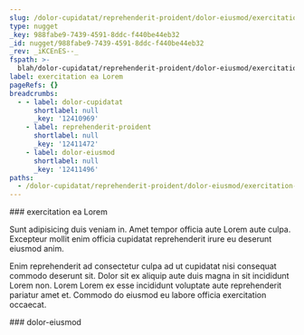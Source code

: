 ```yaml
---
slug: /dolor-cupidatat/reprehenderit-proident/dolor-eiusmod/exercitation-ea-lorem
type: nugget
_key: 988fabe9-7439-4591-8ddc-f440be44eb32
_id: nugget/988fabe9-7439-4591-8ddc-f440be44eb32
_rev: _iKCEnES--_
fspath: >-
  blah/dolor-cupidatat/reprehenderit-proident/dolor-eiusmod/exercitation-ea-lorem.md
label: exercitation ea Lorem
pageRefs: {}
breadcrumbs:
  - - label: dolor-cupidatat
      shortlabel: null
      _key: '12410969'
    - label: reprehenderit-proident
      shortlabel: null
      _key: '12411472'
    - label: dolor-eiusmod
      shortlabel: null
      _key: '12411496'
paths:
  - /dolor-cupidatat/reprehenderit-proident/dolor-eiusmod/exercitation-ea-lorem
---
```


<NuggetArea>
<Nugget slug="/dolor-cupidatat/reprehenderit-proident/dolor-eiusmod/exercitation-ea-lorem" type="nugget" _key="988fabe9-7439-4591-8ddc-f440be44eb32" _id="nugget/988fabe9-7439-4591-8ddc-f440be44eb32" _rev="_iKCEnES--_" fspath="blah/dolor-cupidatat/reprehenderit-proident/dolor-eiusmod/exercitation-ea-lorem.md" label="exercitation ea Lorem" paths="/dolor-cupidatat/reprehenderit-proident/dolor-eiusmod/exercitation-ea-lorem">
<NuggetBody>
### exercitation ea Lorem

Sunt adipisicing duis veniam in. Amet tempor officia aute Lorem aute culpa. Excepteur mollit enim officia cupidatat reprehenderit irure eu deserunt eiusmod anim.

Enim reprehenderit ad consectetur culpa ad ut cupidatat nisi consequat commodo deserunt sit. Dolor sit ex aliquip aute duis magna in sit incididunt Lorem non. Lorem Lorem ex esse incididunt voluptate aute reprehenderit pariatur amet et. Commodo do eiusmod eu labore officia exercitation occaecat.

</NuggetBody>
<Breadcrumbs>
<Crumbs>
<Crumb _key="12410969" label="dolor-cupidatat" /><Crumb _key="12411472" label="reprehenderit-proident" /><Crumb _key="12411496" label="dolor-eiusmod" />
</Crumbs>
</Breadcrumbs>
</Nugget>

<NuggetsInbound>
</NuggetsInbound>
<NuggetsOutbound>
</NuggetsOutbound>
</NuggetArea>
<PassagesInbound>
<Passage direction="inbound" type="passage" _key="12411496" _id="passage/12411496" _rev="_iKCEnEO--A" label="dolor-eiusmod" passage="dolor-eiusmod" fspath="blah/dolor-cupidatat/reprehenderit-proident/dolor-eiusmod" paths="/dolor-cupidatat/reprehenderit-proident/dolor-eiusmod" slug="/dolor-cupidatat/reprehenderit-proident/dolor-eiusmod">
<NuggetBody>
### dolor-eiusmod

</NuggetBody>
<Breadcrumbs>
<Crumbs>
<Crumb _key="12410969" label="dolor-cupidatat" /><Crumb _key="12411472" label="reprehenderit-proident" />
</Crumbs>
</Breadcrumbs>
</Passage>

</PassagesInbound>
<PassagesOutbound>
</PassagesOutbound>